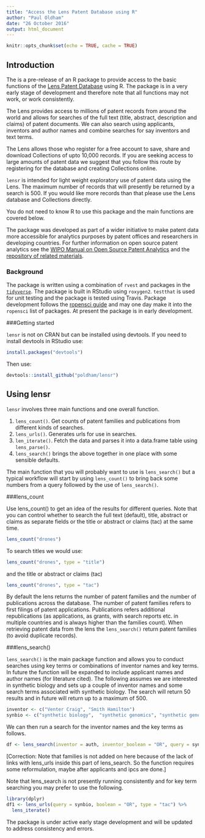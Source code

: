 ```yaml
---
title: "Access the Lens Patent Database using R"
author: "Paul Oldham"
date: "26 October 2016"
output: html_document
---
```


```r
knitr::opts_chunk$set(echo = TRUE, cache = TRUE)
```

## Introduction

The is a pre-release of an R package to provide access to the basic functions of the [Lens Patent Database](https://www.lens.org/lens/) using R. The package is in a very early stage of development and therefore note that all functions may not work, or work consistently. 

The Lens provides access to millions of patent records from around the world and allows for searches of the full text (title, abstract, description and claims) of patent documents. We can also search using applicants, inventors and author names and combine searches for say inventors and text terms.

The Lens allows those who register for a free account to save, share and download Collections of upto 10,000 records. If you are seeking access to large amounts of patent data we suggest that you follow this route by registering for the database and creating Collections online. 

`lensr` is intended for light weight exploratory use of patent data using the Lens. The maximum number of records that will presently be returned by a search is 500. If you would like more records than that please use the Lens database and Collections directly. 

You do not need to know R to use this package and the main functions are covered below. 

The package was developed as part of a wider initiative to make patent data more accessible for analytics purposes by patent offices and researchers in developing countries. For further information on open source patent analytics see the [WIPO Manual on Open Source Patent Analytics](https://wipo-analytics.github.io/) and the [repository of related materials](https://github.com/wipo-analytics). 

### Background

The package is written using a combination of `rvest` and packages in the [`tidyverse`](https://blog.rstudio.org/2016/09/15/tidyverse-1-0-0/). The package is built in RStudio using `roxygen2`. `testthat` is used for unit testing and the package is tested using Travis. Package development follows the [ropensci guide](https://github.com/ropensci/onboarding/blob/master/packaging_guide.md) and may one day make it into the `ropensci` list of packages. At present the package is in early development.

###Getting started

`lensr` is not on CRAN but can be installed using devtools. If you need to install devtools in RStudio use:

```r
install.packages("devtools")
```

Then use:

```r
devtools::install_github("poldham/lensr")
```

## Using lensr

`lensr` involves three main functions and one overall function.

1. `lens_count()`. Get counts of patent families and publications from different kinds of searches.
2. `lens_urls()`. Generates urls for use in searches.
3. `len_iterate()`. Fetch the data and parses it into a data.frame table using `lens_parse()`.
4. `lens_search()` brings the above together in one place with some sensible defaults. 

The main function that you will probably want to use is `lens_search()` but a typical workflow will start by using `lens_count()` to bring back some numbers from a query followed by the use of `lens_search()`.

###lens_count

Use lens_count() to get an idea of the results for different queries. Note that you can control whether to search the full text (default), title, abstract or claims as separate fields or the title or abstract or claims (tac) at the same time. 

```r
lens_count("drones")
```

To search titles we would use:

```r
lens_count("drones", type = "title")
```

and the title or abstract or claims (tac)

```r
lens_count("drones", type = "tac")
```

By default the lens returns the number of patent families and the number of publications across the database. The number of patent families refers to first filings of patent applications. Publications refers additional republications (as applications, as grants, with search reports etc. in multiple countries and is always higher than the families count). When retrieving patent data from the lens the `lens_search()` return patent families (to avoid duplicate records).

###lens_search()

`lens_search()` is the main package function and allows you to conduct searches using key terms or combinations of inventor names and key terms. In future the function will be expanded to include applicant names and author names (for literature cited). The following assumes we are interested in synthetic biology and sets up a couple of inventor names and some search terms associated with synthetic biology. The search will return 50 results and in future will return up to a maximum of 500. 

```r
inventor <- c("Venter Craig", "Smith Hamilton")
synbio <- c("synthetic biology",  "synthetic genomics", "synthetic genome", "synthetic genomes", "biological parts", "genetic circuit", "genetic circuits")
```

We can then run a search for the inventor names and the key terms as follows.

```r
df <- lens_search(inventor = auth, inventor_boolean = "OR", query = synbio, boolean = "OR", type = "tac", timer = 20)
```

[Correction: Note that families is not added on here because of the lack of links with lens_urls inside this part of lens_search. So the function requires some reformulation, maybe after applicants and ipcs are done.] 

Note that lens_search is not presently running consistently and for key term searching you may prefer to use the following. 

```r
library(dplyr)
df1 <- lens_urls(query = synbio, boolean = "OR", type = "tac") %>% 
  lens_iterate()
```

The package is under active early stage development and will be updated to address consistency and errors.
